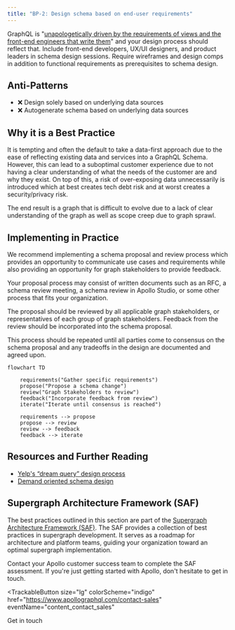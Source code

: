 ```yaml
---
title: "BP-2: Design schema based on end-user requirements"
---
```


GraphQL is "[unapologetically driven by the requirements of views and the front-end engineers that write them](https://spec.graphql.org/draft/#sel-FADRBBBNBtDz3J)" and your design process should reflect that. Include front-end developers, UX/UI designers, and product leaders in schema design sessions. Require wireframes and design comps in addition to functional requirements as prerequisites to schema design.

## Anti-Patterns
- ❌ Design solely based on underlying data sources
- ❌ Autogenerate schema based on underlying data sources

## Why it is a Best Practice
It is tempting and often the default to take a data-first approach due to the ease of reflecting existing data and services into a GraphQL Schema. However, this can lead to a suboptimal customer experience due to not having a clear understanding of what the needs of the customer are and why they exist. On top of this, a risk of over-exposing data unnecessarily is introduced which at best creates tech debt risk and at worst creates a security/privacy risk.

The end result is a graph that is difficult to evolve due to a lack of clear understanding of the graph as well as scope creep due to graph sprawl.

## Implementing in Practice
We recommend implementing a schema proposal and review process which provides an opportunity to communicate use cases and requirements while also providing an opportunity for graph stakeholders to provide feedback.

Your proposal process may consist of written documents such as an RFC, a schema review meeting, a schema review in Apollo Studio, or some other process that fits your organization.

The proposal should be reviewed by all applicable graph stakeholders, or representatives of each group of graph stakeholders. Feedback from the review should be incorporated into the schema proposal.

This process should be repeated until all parties come to consensus on the schema proposal and any tradeoffs in the design are documented and agreed upon.

```mermaid
flowchart TD

	requirements("Gather specific requirements")
	propose("Propose a schema change")
	review("Graph Stakeholders to review")
	feedback("Incorporate feedback from review")
	iterate("Iterate until consensus is reached")
	
	requirements --> propose 
	propose --> review 
	review --> feedback 
	feedback --> iterate
```

## Resources and Further Reading
- [Yelp's “dream query” design process](https://engineeringblog.yelp.com/2020/10/dream-query.html)
- [Demand oriented schema design](/technotes/TN0027-demand-oriented-schema-design/)

## Supergraph Architecture Framework (SAF)
The best practices outlined in this section are part of the [Supergraph Architecture Framework (SAF)](/graphos/enterprise/supergraph-architecture-framework). The SAF provides a collection of best practices in supergraph development. 
It serves as a roadmap for architecture and platform teams, guiding your organization toward an optimal supergraph implementation.

Contact your Apollo customer success team to complete the SAF assessment. If you're just getting started with Apollo, don't hesitate to get in touch.

<TrackableButton
  size="lg"
  colorScheme="indigo"
  href="https://www.apollographql.com/contact-sales"
  eventName="content_contact_sales"
>
  Get in touch
</TrackableButton>